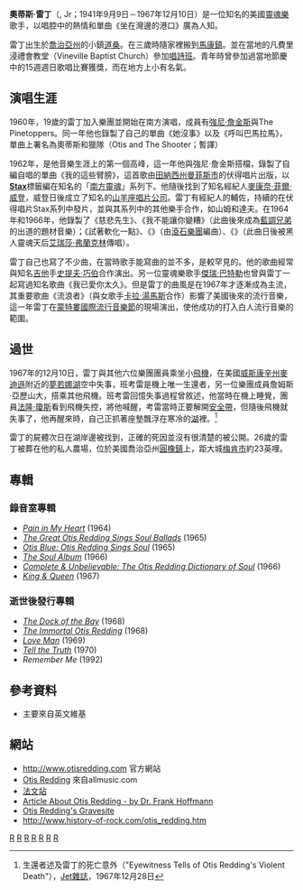 {{Infobox musical artist
|Name            = 奧蒂斯·雷丁
|Img             = The Otis Redding Story.png
|Img_capt        =
|Img_size        =
|Background      = solo_singer
|Birth_name      =
|Alias           =
|Born            = 1941年9月9日; 美國道桑
|Died            = 1967年12月10日; 美國曼迪遜
|Origin          =
|Instrument      = 人聲
|Genre=  [[靈魂樂|靈魂樂]]                        [[節奏藍調|節奏藍調]]
|Occupation      = 創作歌手          音樂家
|Years_active    =
|Label           = [[Stax_Records|Stax]], [[Volt_Records|Volt]], [[Atco_Records|Atco]], [[Rhino_Records|Rhino]], [[Sundazed_Records|Sundazed]]
|Associated_acts =
|URL             = [http://www.otisredding.com/ www.otisredding.com]
}}
'''奧蒂斯·雷丁'''（'''{{lang-en|Otis Ray Redding}}''', Jr；1941年9月9日－1967年12月10日）是一位知名的美國[[靈魂樂|靈魂樂]]歌手，以唱腔中的熱情和單曲《坐在灣邊的港口》廣為人知。

雷丁出生於[[喬治亞州|喬治亞州]]的小鎮[[道桑|道桑]]。在三歲時隨家裡搬到[[馬康鎮|馬康鎮]]。並在當地的凡費里浸禮會教堂（Vineville Baptist Church）參加[[唱詩班|唱詩班]]。青年時曾參加過當地節慶中的15週週日歌唱比賽獲獎，而在地方上小有名氣。

== 演唱生涯 ==
1960年，19歲的雷丁加入樂團並開始在南方演唱，成員有[[強尼·詹金斯|強尼·詹金斯]]與The Pinetoppers。同一年他也錄製了自己的單曲《她沒事》以及《呼叫巴馬拉馬》，單曲上署名為奧蒂斯和獵隊（Otis and The Shooter；暫譯）

1962年，是他音樂生涯上的第一個高峰，這一年他與強尼·詹金斯搭檔，錄製了自編自唱的單曲《我的這些臂膀》，這首歌由[[田納西州|田納西州]][[曼菲斯市|曼菲斯市]]的伏得唱片出版，以'''[[Stax|Stax]]'''標籤編在知名的「[[南方靈魂|南方靈魂]]」系列下。他隨後找到了知名經紀人[[麥康奈·菲爾·威登|麥康奈·菲爾·威登]]，威登日後成立了知名的[[山羊座唱片公司|山羊座唱片公司]]。雷丁有經紀人的輔佐，持續的在伏得唱片Stax系列中發片，並與其系列中的其他樂手合作，如山姆和達夫。在1964年和1966年，他錄製了《慈悲先生》、《我不能讓你變糟》（此曲後來成為[[藍調兄弟|藍調兄弟]]的出道的題材音樂）；《試著軟化一點》、《{{lang|en|[[(I_Can't_Get_No)_Satisfaction|(I Can't Get No) Satisfaction]]}}》（由[[滾石樂團|滾石樂團]]編曲）、《{{lang|en|[[Respect|Respect]]}}》（此曲日後被黑人靈魂天后[[艾瑞莎·弗蘭克林|艾瑞莎·弗蘭克林]]傳唱）。

雷丁自己也寫了不少曲，在當時歌手能寫曲的並不多，是較罕見的。他的歌曲經常與知名[[吉他|吉他]]手[[史提夫·巧伯|史提夫·巧伯]]合作演出。另一位靈魂樂歌手[[傑瑞·巴特勒|傑瑞·巴特勒]]也曾與雷丁一起寫過知名歌曲《我已愛你太久》。但是雷丁的曲風是在1967年才逐漸成為主流，其重要歌曲《流浪者》（與女歌手[[卡拉·湯馬斯|卡拉·湯馬斯]]合作）影響了美國後來的流行音樂，這一年雷丁在[[蒙特婁國際流行音樂節|蒙特婁國際流行音樂節]]的現場演出，使他成功的打入白人流行音樂的範圍。

== 過世 ==
1967年的12月10日，雷丁與其他六位樂團團員乘坐小[[飛機|飛機]]，在美國[[威斯康辛州|威斯康辛州]][[麦迪逊_(威斯康星州)|麥迪遜]]附近的[[夢若娜湖|夢若娜湖]]空中失事，班考雷是機上唯一生還者，另一位樂團成員詹姆斯·亞歷山大，搭乘其他飛機。班考雷回憶失事過程曾敘述，他當時在機上睡覺，團員[[法隆·瓊斯|法隆·瓊斯]]看到飛機失控，將他喊醒，考雷當時正要解開[[安全帶|安全帶]]，但隨後飛機就失事了，他再醒來時，自己正抓著座墊飄浮在寒冷的[[湖|湖]]裡。<ref>生還者述及雷丁的死亡意外（"Eyewitness Tells of Otis Redding's Violent Death"），[[Jet雜誌|Jet雜誌]]，1967年12月28日</ref>

雷丁的屍體次日在湖岸邊被找到，正確的死因並沒有很清楚的被公開。26歲的雷丁被葬在他的私人農場，位於美國喬治亞州[[圓橡鎮|圓橡鎮]]上，距大城[[梅肯市|梅肯市]]約23英哩。

== 專輯 ==
{{col-start}}
{{col-2}}

=== 錄音室專輯 ===

* ''[[Pain_in_My_Heart|Pain in My Heart]]'' (1964)
* ''[[The_Great_Otis_Redding_Sings_Soul_Ballads|The Great Otis Redding Sings Soul Ballads]]'' (1965)
* ''[[Otis_Blue:_Otis_Redding_Sings_Soul|Otis Blue: Otis Redding Sings Soul]]'' (1965)
* ''[[The_Soul_Album|The Soul Album]]'' (1966)
* ''[[Complete_&_Unbelievable:_The_Otis_Redding_Dictionary_of_Soul|Complete & Unbelievable: The Otis Redding Dictionary of Soul]]'' (1966)
* ''[[King_&_Queen|King & Queen]]'' (1967)

{{col-2}}

=== 逝世後發行專輯 ===
* ''[[The_Dock_of_the_Bay|The Dock of the Bay]]'' (1968)
* ''[[The_Immortal_Otis_Redding|The Immortal Otis Redding]]'' (1968)
* ''[[Love_Man|Love Man]]'' (1969)
* ''[[Tell_the_Truth_(Otis_Redding_album)|Tell the Truth]]'' (1970)
* ''Remember Me'' (1992)
{{col-end}}

== 參考資料 ==
* 主要來自英文維基
<references/>

== 網站 ==
* http://www.otisredding.com {{Wayback|url=http://www.otisredding.com/ |date=20110226004811 }} 官方網站
* [http://www.allmusic.com/artist/otis-redding-p5246 Otis Redding] {{Wayback|url=http://www.allmusic.com/artist/otis-redding-p5246 |date=20120208132337 }} 來自allmusic.com
* [https://web.archive.org/web/20051125071335/http://jpp-product.club.fr/index.htm 法文站]
* [https://web.archive.org/web/20061018123741/http://www.jeffosretromusic.com/otis.html Article About Otis Redding - by Dr. Frank Hoffmann]
* [http://www.findagrave.com/cgi-bin/fg.cgi?page=gr&GRid=2205 Otis Redding's Gravesite] {{Wayback|url=http://www.findagrave.com/cgi-bin/fg.cgi?page=gr&GRid=2205 |date=20161211033540 }}
* http://www.history-of-rock.com/otis_redding.htm {{Wayback|url=http://www.history-of-rock.com/otis_redding.htm |date=20210126130237 }}

{{摇滚名人堂1989届入选者}}
{{DEFAULTSORT:Redding, Otis}}
[[Category:1941年出生|R]]
[[Category:1967年逝世|R]]
[[Category:美國男歌手|R]]
[[Category:美國靈魂樂歌手|R]]
[[Category:非洲裔美國人|R]]
[[Category:摇滚名人堂入选者|R]]
[[Category:美国空难身亡者|R]]